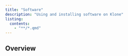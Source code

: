 ```yaml
---
title: "Software"
description: "Using and installing software on Klone"
listing:
  contents:
    - "**/*.qmd"
---
```



## Overview

